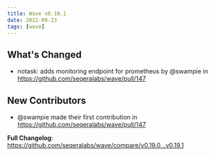 ```yaml
---
title: Wave v0.19.1
date: 2022-09-23
tags: [wave]
---
```


## What's Changed
* notask: adds monitoring endpoint for prometheus by @swampie in https://github.com/seqeralabs/wave/pull/147

## New Contributors
* @swampie made their first contribution in https://github.com/seqeralabs/wave/pull/147

**Full Changelog**: https://github.com/seqeralabs/wave/compare/v0.19.0...v0.19.1
